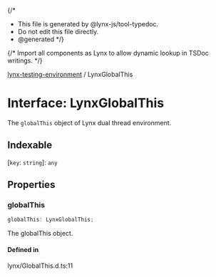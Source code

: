 {/*
* This file is generated by @lynx-js/tool-typedoc.
* Do not edit this file directly.
* @generated
*/}

{/* Import all components as Lynx to allow dynamic lookup in TSDoc writings. */}


[lynx-testing-environment](/api/lynx-testing-environment/index.mdx) / LynxGlobalThis

# Interface: LynxGlobalThis

The `globalThis` object of Lynx dual thread environment.

## Indexable

 \[`key`: `string`\]: `any`

## Properties

### globalThis

```ts
globalThis: LynxGlobalThis;
```

The globalThis object.

#### Defined in

lynx/GlobalThis.d.ts:11
